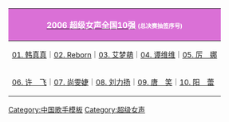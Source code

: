 {|id="toc" style="margin: 0 auto"
|-
! style="background:orchid; color:white" | [[2006年超级女声|<span style="color:white;">2006 超级女声全国10强</span>]] <span style="font-size:72%;">(总决赛抽签序号)</span>
|-
| style="font-size:90%;" | [[韩真真|01. 韩真真]]｜[[Reborn雙魚座|02. Reborn]]｜[[艾梦萌|03. 艾梦萌]]｜[[谭维维|04. 谭维维]]｜[[厉娜|05. 厉　娜]]
|-
| style="font-size:90%;" | [[许飞|06. 许　飞]]｜[[尚雯婕|07. 尚雯婕]]｜[[刘力扬|08. 刘力扬]]｜[[唐笑|09. 唐　笑]]｜[[阳蕾|10. 阳　蕾]]
|}
<noinclude>
[[Category:中国歌手模板]]
[[Category:超级女声]]
</noinclude>